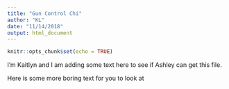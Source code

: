 ```yaml
---
title: "Gun Control Chi"
author: "KL"
date: "11/14/2018"
output: html_document
---
```


```r
knitr::opts_chunk$set(echo = TRUE)
```

I'm Kaitlyn and I am adding some text here to see if Ashley can get this file.

Here is some more boring text for you to look at
